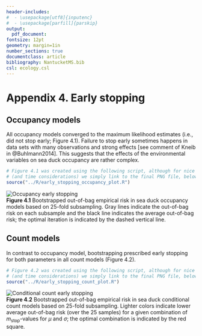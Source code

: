 ```yaml
---
header-includes:
#  - \usepackage[utf8]{inputenc} 
#  - \usepackage[parfill]{parskip}
output: 
  pdf_document:
fontsize: 12pt
geometry: margin=1in
number_sections: true
documentclass: article
bibliography: NantucketMS.bib
csl: ecology.csl
---
```

# Appendix 4. Early stopping

## Occupancy models

All occupancy models converged to the maximum likelihood estimates (i.e., did not stop early; Figure 4.1).  Failure to stop early sometimes happens in data sets with many observations and strong effects [see comment of Kneib in @Buhlmann2014].  This suggests that the effects of the environmental variables on sea duck occupancy are rather complex.  

```r
# Figure 4.1 was created using the following script, although for nice formatting
# (and time considerations) we simply link to the final PNG file, below
source("../R/early_stopping_occupancy_plot.R")
```
![Occupancy early stopping](./Figures/early_stopping_occupancy.png)  
**Figure 4.1** Bootstrapped out-of-bag empirical risk in sea duck occupancy models based on 25-fold subsampling.  Gray lines indicate the out-of-bag risk on each subsample and the black line indicates the average out-of-bag risk; the optimal iteration is indicated by the dashed vertical line.

## Count models

In contrast to occupancy model, bootstrapping prescribed early stopping for both parameters in all count models (Figure 4.2).

```r
# Figure 4.2 was created using the following script, although for nice formatting
# (and time considerations) we simply link to the final PNG file, below
source("../R/early_stopping_count_plot.R")
```
![Conditional count early stopping](./Figures/early_stopping_count.png)  
**Figure 4.2** Bootstrapped out-of-bag empirical risk in sea duck conditional count models based on 25-fold subsampling.  Lighter colors indicate lower average out-of-bag risk (over the 25 samples) for a given combination of *m*~stop~-values for $\mu$ and $\sigma$; the optimal combination is indicated by the red square. 
